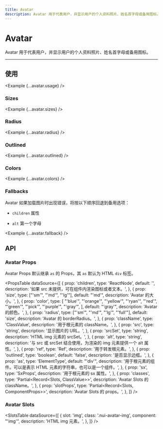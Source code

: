 ```yaml
---
title: Avatar
description: Avatar 用于代表用户，并显示用户的个人资料照片、姓名首字母或备用图标。
---
```



# Avatar

Avatar 用于代表用户，并显示用户的个人资料照片、姓名首字母或备用图标。

<ComponentLinks component='avatar' />

---

## 使用

<Example {...avatar.usage} />

### Sizes

<Example {...avatar.sizes} />

### Radius

<Example {...avatar.radius} />

### Outlined

<Example {...avatar.outlined} />

### Colors

<Example {...avatar.colors} />

### Fallbacks

Avatar 如果加载图片时出现错误，将按以下顺序回退到备用选项：

- `children` 属性

- `alt` 第一个字母

<Example {...avatar.fallback} />

## API

### Avatar Props

Avatar Props 默认继承 `as` 的 Props，其 `as` 默认为 HTML `div` 标签。

<PropsTable
  dataSource={[
    {
      prop: 'children',
      type: 'ReactNode',
      default: '',
      description: '如果 src 未提供，可在组件内渲染图标或者文本。',
    },
    {
      prop: 'size',
      type: ["'sm'", "'md'", "'lg'"],
      default: "'md'",
      description: 'Avatar 的大小。',
    },
    {
      prop: 'color',
      type: [
        "'blue'",
        "'orange'",
        "'yellow'",
        "'ryan'",
        "'red'",
        "'green'",
        "'pick'",
        "'purple'",
        "'gray'",
      ],
      default: "'gray'",
      description: 'Avatar 的颜色。',
    },
    {
      prop: 'radius',
      type: ["'sm'", "'md'", "'lg'", "'full'"],
      default: 'size',
      description: 'Avatar 的 borderRadius。',
    },
    {
      prop: 'className',
      type: 'ClassValue',
      description: '用于根元素的 className。',
    },
    {
      prop: 'src',
      type: 'string',
      description: '显示图片的 URL。',
    },
    {
      prop: 'srcSet',
      type: 'string',
      description: 'HTML img 元素的 srcSet。',
    },
    {
      prop: 'alt',
      type: 'string',
      description:
        '与 src 或 srcSet 结合使用，为渲染的 img 元素提供一个 alt 属性。',
    },
    {
      prop: 'ref',
      type: 'Ref',
      description: '用于转发根元素。',
    },
    {
      prop: 'outlined',
      type: 'boolean',
      default: 'false',
      description: '是否显示边框。',
    },
    {
      prop: 'as',
      type: 'ElementType',
      default: "'div'",
      description:
        '用于根元素的组件。可以是表示 HTML 元素的字符串，也可以是一个组件。',
    },
    {
      prop: 'sx',
      type: 'SxProps<AvatarOwnerState>',
      description: '用于根元素的 sx 属性。',
    },
    {
      prop: 'classes',
      type: 'Partial<Record<Slots, ClassValue>>',
      description: 'Avatar Slots 的 className。',
    },
    {
      prop: 'slotProps',
      type: 'Partial<Record<Slots, ComponentProps>>',
      description: 'Avatar Slots 的 props。',
    },
  ]}
/>

### Avatar Slots

<SlotsTable
  dataSource={[
    {
      slot: 'img',
      class: '.nui-avatar-img',
      component: "'img'",
      description: 'HTML img 元素。',
    },
  ]}
/>
